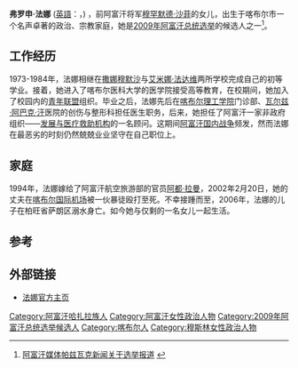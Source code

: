 {{Infobox Person
|name          = 弗罗申·法娜
|image         =
|image_size    = 180px
|alt           = 
|caption       = 
|birth_name    = 
|birth_date    = 1969
|birth_place   = [[阿富汗|阿富汗]][[喀布尔|喀布尔]]市
|death_date    = <!-- {{Death date and age|YYYY|MM|DD|YYYY|MM|DD}} -->
|death_place   = 
|body_discovered = 
|death_cause   = 
|resting_place = 
|resting_place_coordinates = <!-- {{coord|LAT|LONG|display=inline,title}} -->
|residence     = 
|nationality   = 
|ethnicity     = 
|citizenship   = 
|other_names   = 
|known_for     = 阿富汗非政府组织发展与医疗救助机构的顾问
|education     = 
|alma_mater    = [[喀布尔医科大学|喀布尔医科大学]]
|employer      = 
|occupation    = 
|years_active  = 
|home_town     = 
|salary        = 
|networth      = 
|height        = 
|weight        = 
|title         = 
|term          = 
|predecessor   = 
|successor     = 
|party         = 
|opponents     = 
|boards        = 
|religion      = 
|spouse        = 
|partner       = 
|children      = 
|parents       = 
|relations     = 
|callsign      = 
|awards        = 
|signature     = 
|website       = [http://frozan.org/biographies.htm http://frozan.org/biographies.htm]
|footnotes     = 
|box_width     = 
}}
'''弗罗申·法娜''' ([[英語|英語]]：'''{{lang|en|Frozan Fana}}'''，{{bd|1969年}}) ，前阿富汗将军[[穆罕默德·沙菲|穆罕默德·沙菲]]的女儿，出生于喀布尔市一个名声卓著的政治、宗教家庭，她是[[2009年阿富汗总统选举|2009年阿富汗总统选举]]的候选人之一<ref>[http://www.pajhwokelections.af/contender_biography.php?id=109 阿富汗媒体帕兹瓦克新闻关于选举报道] {{webarchive|url=https://web.archive.org/web/20110706070800/http://pajhwokelections.af/contender_biography.php?id=109 |date=2011-07-06 }}</ref>。

== 工作经历 ==
1973-1984年，法娜相继在[[撒娜穆默沙|撒娜穆默沙]]与[[艾米娜·法达维|艾米娜·法达维]]两所学校完成自己的初等学业。接着，她进入了喀布尔医科大学的医学院接受高等教育，在校期间，她加入了校园内的[[青年联盟|青年联盟]]组织。毕业之后，法娜先后在[[喀布尔理工学院|喀布尔理工学院]]门诊部、[[瓦尔兹·阿巴克·汗|瓦尔兹·阿巴克·汗]]医院的创伤与整形科担任医生职务，后来，她担任了阿富汗一家非政府组织——[[发展与医疗救助机构|发展与医疗救助机构]]的一名顾问。这期间[[阿富汗战争|阿富汗国内战争]]频发，然而法娜在最恶劣的时刻仍然兢兢业业坚守在自己职位上。

== 家庭 ==
1994年，法娜嫁给了阿富汗航空旅游部的官员[[阿都·拉曼|阿都·拉曼]]，2002年2月20日，她的丈夫在[[喀布尔国际机场|喀布尔国际机场]]被一伙暴徒殴打至死。不幸接踵而至，2006年，法娜的儿子在柏旺省萨朗区溺水身亡。如今她与仅剩的一名女儿一起生活。

== 参考 ==
<references/>

== 外部链接 ==
* [http://frozan.org/biographies.htm 法娜官方主页]{{dead link|date=2018年2月 |bot=InternetArchiveBot |fix-attempted=yes }}

{{DEFAULTSORT: Fana, Frozan}}
[[Category:阿富汗哈扎拉族人|Category:阿富汗哈扎拉族人]]
[[Category:阿富汗女性政治人物|Category:阿富汗女性政治人物]]
[[Category:2009年阿富汗总统选举候选人|Category:2009年阿富汗总统选举候选人]]
[[Category:喀布尔人|Category:喀布尔人]]
[[Category:穆斯林女性政治人物|Category:穆斯林女性政治人物]]